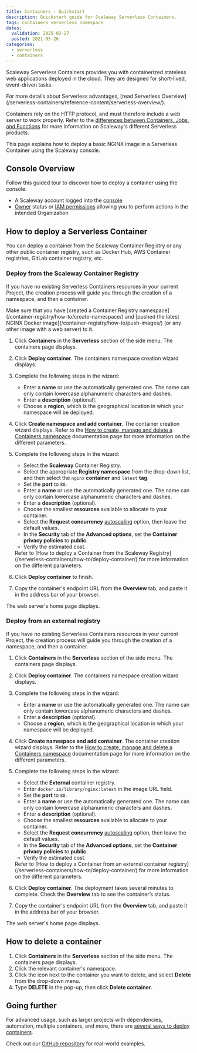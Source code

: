 ```yaml
---
title: Containers - Quickstart
description: Quickstart guide for Scaleway Serverless Containers.
tags: containers serverless namespace
dates:
  validation: 2025-02-27
  posted: 2021-05-26
categories:
  - serverless
  - containers
---
```



Scaleway Serverless Containers provides you with containerized stateless web applications deployed in the cloud. They are designed for short-lived, event-driven tasks.

<Message>
    For more details about Serverless advantages, [read Serverless Overview](/serverless-containers/reference-content/serverless-overview/).
</Message>

Containers rely on the HTTP protocol, and must therefore include a web server to work properly. Refer to the [differences between Containers, Jobs, and Functions](/serverless-containers/reference-content/difference-jobs-functions-containers/) for more information on Scaleway's different Serverless products.

This page explains how to deploy a basic NGINX image in a Serverless Container using the Scaleway console.

## Console Overview
Follow this guided tour to discover how to deploy a container using the console.
<GuideFlow src="https://app.guideflow.com/embed/qp7w8jdsxk"/>

<Requirements />

- A Scaleway account logged into the [console](https://console.scaleway.com)
- [Owner](/iam/concepts/#owner) status or [IAM permissions](/iam/concepts/#permission) allowing you to perform actions in the intended Organization

## How to deploy a Serverless Container

You can deploy a container from the Scaleway Container Registry or any other public container registry, such as Docker Hub, AWS Container registries, GitLab container registry, etc.

### Deploy from the Scaleway Container Registry

If you have no existing Serverless Containers resources in your current Project, the creation process will guide you through the creation of a namespace, and then a container.

<Message type="note">
  Make sure that you have [created a Container Registry namespace](/container-registry/how-to/create-namespace/) and [pushed the latest NGINX Docker image](/container-registry/how-to/push-images/) (or any other image with a web server) to it.
</Message>

1. Click **Containers** in the **Serverless** section of the side menu. The containers page displays.
2. Click **Deploy container**. The containers namespace creation wizard displays.
3. Complete the following steps in the wizard:
    - Enter a **name** or use the automatically generated one. The name can only contain lowercase alphanumeric characters and dashes.
    - Enter a **description** (optional).
    - Choose a **region**, which is the geographical location in which your namespace will be deployed.
4. Click **Create namespace and add container**. The container creation wizard displays.
    <Message type="note">
      Refer to the [How to create, manage and delete a Containers namespace](/serverless-containers/how-to/create-manage-delete-containers-namespace/) documentation page for more information on the different parameters.
    </Message>
5. Complete the following steps in the wizard:
    - Select the **Scaleway** Container Registry.
    - Select the appropriate **Registry namespace** from the drop-down list, and then select the `nginx` **container** and `latest` **tag**.
    - Set the **port** to `80`.
    - Enter a **name** or use the automatically generated one. The name can only contain lowercase alphanumeric characters and dashes.
    - Enter a **description** (optional).
    - Choose the smallest **resources** available to allocate to your container.
    - Select the **Request concurrency** [autoscaling](/serverless-containers/concepts/#autoscaling) option, then leave the default values.
    - In the **Security** tab of the **Advanced options**, set the **Container privacy policies** to **public**.
    - Verify the estimated cost.
    <Message type="note">
      Refer to [How to deploy a Container from the Scaleway Registry](/serverless-containers/how-to/deploy-container/) for more information on the different parameters.
    </Message>
6. Click **Deploy container** to finish.

7. Copy the container's endpoint URL from the **Overview** tab, and paste it in the address bar of your browser.

  The web server's home page displays.

### Deploy from an external registry

If you have no existing Serverless Containers resources in your current Project, the creation process will guide you through the creation of a namespace, and then a container.

<Message type="important">
<ContainerRegistryNote />
</Message>

1. Click **Containers** in the **Serverless** section of the side menu. The containers page displays.
2. Click **Deploy container**. The containers namespace creation wizard displays.
3. Complete the following steps in the wizard:
    - Enter a **name** or use the automatically generated one. The name can only contain lowercase alphanumeric characters and dashes.
    - Enter a **description** (optional).
    - Choose a **region**, which is the geographical location in which your namespace will be deployed.
4. Click **Create namespace and add container**. The container creation wizard displays.
    <Message type="note">
      Refer to the [How to create, manage and delete a Containers namespace](/serverless-containers/how-to/create-manage-delete-containers-namespace/) documentation page for more information on the different parameters.
    </Message>
5. Complete the following steps in the wizard:
    - Select the **External** container registry.
    - Enter `docker.io/library/nginx:latest` in the image URL field.
    - Set the **port** to `80`.
    - Enter a **name** or use the automatically generated one. The name can only contain lowercase alphanumeric characters and dashes.
    - Enter a **description** (optional).
    - Choose the smallest **resources** available to allocate to your container.
    - Select the **Request concurrency** [autoscaling](/serverless-containers/concepts/#autoscaling) option, then leave the default values.
    - In the **Security** tab of the **Advanced options**, set the **Container privacy policies** to **public**.
    - Verify the estimated cost.
    <Message type="note">
      Refer to [How to deploy a Container from an external container registry](/serverless-containers/how-to/deploy-container/) for more information on the different parameters.
    </Message>
6. Click **Deploy container**. The deployment takes several minutes to complete. Check the **Overview** tab to see the container’s status.

7. Copy the container's endpoint URL from the **Overview** tab, and paste it in the address bar of your browser.

  The web server's home page displays.

## How to delete a container

1. Click **Containers** in the **Serverless** section of the side menu. The containers page displays.
2. Click the relevant container's namespace.
3. Click the <Icon name="more" /> icon next to the container you want to delete, and select **Delete** from the drop-down menu.
4. Type **DELETE** in the pop-up, then click **Delete container**.

## Going further

For advanced usage, such as larger projects with dependencies, automation, multiple containers, and more, there are [several ways to deploy containers](/serverless-containers/reference-content/deploy-container/).

Check out our [GitHub repository](https://github.com/scaleway/serverless-examples) for real-world examples.

